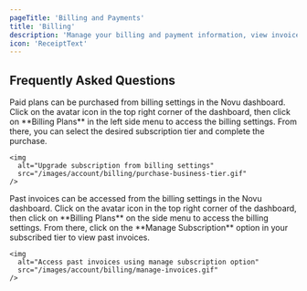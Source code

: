 ```yaml
---
pageTitle: 'Billing and Payments'
title: 'Billing'
description: 'Manage your billing and payment information, view invoices, and upgrade your subscription plan.'
icon: 'ReceiptText'
---
```



## Frequently Asked Questions

<Accordions>
  <Accordion title="How to purchase a paid plan?">
    Paid plans can be purchased from billing settings in the Novu dashboard. Click on the avatar icon in the top right corner of the dashboard, then click on **Billing Plans** in the left side menu to access the billing settings. From there, you can select the desired subscription tier and complete the purchase.

    <img
      alt="Upgrade subscription from billing settings"
      src="/images/account/billing/purchase-business-tier.gif"
    />

  </Accordion>

  <Accordion title="How to access past invoices?">
    Past invoices can be accessed from the billing settings in the Novu dashboard. Click on the avatar icon in the top right corner of the dashboard, then click on **Billing Plans** on the side menu to access the billing settings. From there, click on the **Manage Subscription** option in your subscribed tier to view past invoices.

    <img
      alt="Access past invoices using manage subscription option"
      src="/images/account/billing/manage-invoices.gif"
    />

  </Accordion>
</Accordions>
